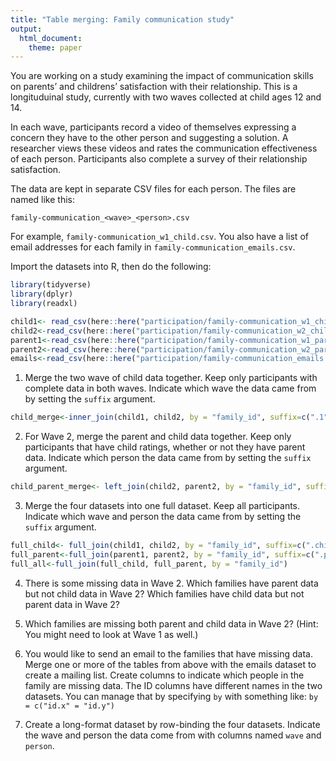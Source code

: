 ```yaml
---
title: "Table merging: Family communication study"
output: 
  html_document:
    theme: paper
---
```


You are working on a study examining the impact of communication skills on parents' and childrens' satisfaction with their relationship. 
This is a longituduinal study, currently with two waves collected at child ages 12 and 14.

In each wave, participants record a video of themselves expressing a concern they have to the other person and suggesting a solution.
A researcher views these videos and rates the communication effectiveness of each person.
Participants also complete a survey of their relationship satisfaction.

The data are kept in separate CSV files for each person.
The files are named like this:

```
family-communication_<wave>_<person>.csv
```

For example, `family-communication_w1_child.csv`.
You also have a list of email addresses for each family in `family-communication_emails.csv`.

Import the datasets into R, then do the following:

```r
library(tidyverse)
library(dplyr)
library(readxl)

child1<- read_csv(here::here("participation/family-communication_w1_child.csv"))
child2<-read_csv(here::here("participation/family-communication_w2_child.csv"))
parent1<-read_csv(here::here("participation/family-communication_w1_parent.csv"))
parent2<-read_csv(here::here("participation/family-communication_w2_parent.csv"))
emails<-read_csv(here::here("participation/family-communication_emails.csv"))
```


1. Merge the two wave of child data together.
   Keep only participants with complete data in both waves.
   Indicate which wave the data came from by setting the `suffix` argument.
   
```r
child_merge<-inner_join(child1, child2, by = "family_id", suffix=c(".1", ".2"))

```
   
   
2. For Wave 2, merge the parent and child data together.
   Keep only participants that have child ratings, whether or not they have parent data.
   Indicate which person the data came from by setting the `suffix` argument.
   
```r

child_parent_merge<- left_join(child2, parent2, by = "family_id", suffix=c(".child", ".parent"))

```
   
   
3. Merge the four datasets into one full dataset.
   Keep all participants.
   Indicate which wave and person the data came from by setting the `suffix` argument.
   
```r
full_child<- full_join(child1, child2, by = "family_id", suffix=c(".child1", ".child2"))
full_parent<-full_join(parent1, parent2, by = "family_id", suffix=c(".parent1", ".parent2"))
full_all<-full_join(full_child, full_parent, by = "family_id")
```
   
   
4. There is some missing data in Wave 2. 
   Which families have parent data but not child data in Wave 2?
   Which families have child data but not parent data in Wave 2?

5. Which families are missing both parent and child data in Wave 2?
   (Hint: You might need to look at Wave 1 as well.)
   
6. You would like to send an email to the families that have missing data.
   Merge one or more of the tables from above with the emails dataset to create a mailing list.
   Create columns to indicate which people in the family are missing data.
   The ID columns have different names in the two datasets.
   You can manage that by specifying `by` with something like: `by = c("id.x" = "id.y")`
   
7. Create a long-format dataset by row-binding the four datasets.
   Indicate the wave and person the data come from with columns named `wave` and `person`.
